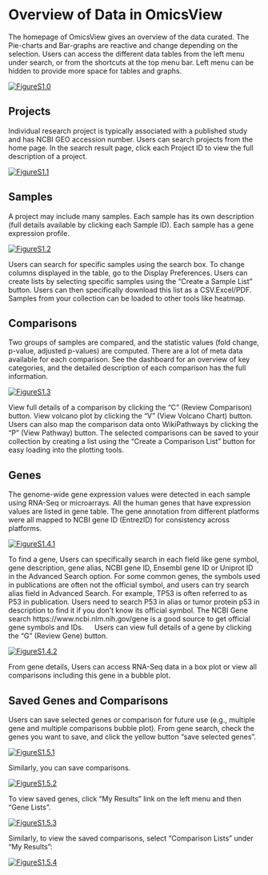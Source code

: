 # Overview of Data in OmicsView 

The homepage of OmicsView gives an overview of the data curated. The Pie-charts and Bar-graphs are reactive and change depending on the selection. Users can access the different data tables from the left menu under search, or from the shortcuts at the top menu bar. Left menu can be hidden to provide more space for tables and graphs.

[![FigureS1.0](https://interactivereport.github.io/OmicsView/tutorial/figures/FigureS1.0.jpg)](https://interactivereport.github.io/OmicsView/tutorial/figures/FigureS1.0.jpg)

## Projects

Individual research project is typically associated with a published study and has NCBI GEO accession number. Users can search projects from the home page. In the search result page, click each Project ID to view the full description of a project.

[![FigureS1.1](https://interactivereport.github.io/OmicsView/tutorial/figures/FigureS1.1.jpg)](https://interactivereport.github.io/OmicsView/tutorial/figures/FigureS1.1.jpg)

## Samples

A project may include many samples. Each sample has its own description (full details available by clicking each Sample ID).  Each sample has a gene expression profile.

[![FigureS1.2](https://interactivereport.github.io/OmicsView/tutorial/figures/FigureS1.2.jpg)](https://interactivereport.github.io/OmicsView/tutorial/figures/FigureS1.2.jpg)

Users can search for specific samples using the search box. 
To change columns displayed in the table, go to the Display Preferences.
Users can create lists by selecting specific samples using the “Create a Sample List” button. Users can then specifically download this list as a CSV.Excel/PDF. Samples from your collection can be loaded to other tools like heatmap. 

## Comparisons
Two groups of samples are compared, and the statistic values (fold change, p-value, adjusted p-values) are computed. 
There are a lot of meta data available for each comparison.  See the dashboard for an overview of key categories, and the detailed description of each comparison has the full information. 

[![FigureS1.3](https://interactivereport.github.io/OmicsView/tutorial/figures/FigureS1.3.jpg)](https://interactivereport.github.io/OmicsView/tutorial/figures/FigureS1.3.jpg)

View full details of a comparison by clicking the "C" (Review Comparison) button. 
View volcano plot by clicking the "V" (View Volcano Chart) button.
Users can also map the comparison data onto WikiPathways by clicking the "P" (View Pathway) button.
The selected comparisons can be saved to your collection by creating a list using the “Create a Comparison List” button for easy loading into the plotting tools. 

## Genes
The genome-wide gene expression values were detected in each sample using RNA-Seq or microarrays. All the human genes that have expression values are listed in gene table.  The gene annotation from  different platforms were all mapped to NCBI gene ID (EntrezID) for consistency across platforms. 

[![FigureS1.4.1](https://interactivereport.github.io/OmicsView/tutorial/figures/FigureS1.4.1.jpg)](https://interactivereport.github.io/OmicsView/tutorial/figures/FigureS1.4.1.jpg)

To find a gene, Users can specifically search in each field like gene symbol, gene description, gene alias, NCBI gene ID,  Ensembl gene ID or Uniprot ID in the Advanced Search option. 
For some common genes, the symbols used in publications are often not the official symbol, and users can try search alias field in Advanced Search. For example, TP53 is often referred to as P53 in publication. Users need to search P53 in alias or tumor protein p53 in description to find it if you don't know its official symbol.
The NCBI Gene search https://www.ncbi.nlm.nih.gov/gene is a good source to get official gene symbols and IDs.
 
Users can view full details of a gene by clicking the "G" (Review Gene) button. 

[![FigureS1.4.2](https://interactivereport.github.io/OmicsView/tutorial/figures/FigureS1.4.2.jpg)](https://interactivereport.github.io/OmicsView/tutorial/figures/FigureS1.4.2.jpg)

From gene details, Users can access RNA-Seq data in a box plot or view all comparisons including this gene in a bubble plot. 

## Saved Genes and Comparisons
Users can save selected genes or comparison for future use (e.g., multiple gene and multiple comparisons bubble plot). From gene search, check the genes you want to save, and click the yellow button "save selected genes".
 
[![FigureS1.5.1](https://interactivereport.github.io/OmicsView/tutorial/figures/FigureS1.5.1.jpg)](https://interactivereport.github.io/OmicsView/tutorial/figures/FigureS1.5.1.jpg)

Similarly, you can save comparisons. 

[![FigureS1.5.2](https://interactivereport.github.io/OmicsView/tutorial/figures/FigureS1.5.2.jpg)](https://interactivereport.github.io/OmicsView/tutorial/figures/FigureS1.5.2.jpg)
 
To view saved genes, click “My Results” link on the left menu and then “Gene Lists”. 
 
[![FigureS1.5.3](https://interactivereport.github.io/OmicsView/tutorial/figures/FigureS1.5.3.jpg)](https://interactivereport.github.io/OmicsView/tutorial/figures/FigureS1.5.3.jpg)

Similarly, to view the saved comparisons, select “Comparison Lists” under “My Results”:
 
[![FigureS1.5.4](https://interactivereport.github.io/OmicsView/tutorial/figures/FigureS1.5.4.jpg)](https://interactivereport.github.io/OmicsView/tutorial/figures/FigureS1.5.4.jpg) 


